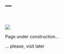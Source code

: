 ---
---
<link rel="shortcut icon" href="images/favicon.png">
<br/>

<img src="images/lveras_logo.png" align="center">


Page under construction...

... please, visit later